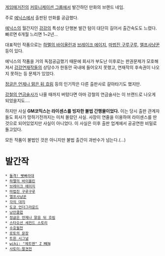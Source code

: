 [[게임매거진]]의 [[커뮤니케이션 그룹]]에서 발간하던 만화의 브랜드 네임.

주로 [[에닉스]]에서 출판된 만화를 공급했다.

[[에닉스]]의 월간지인 [[강강]]의 특성상 단행본 발간 텀이 대단히 길어서 출간속도도 느렸다. 빠르면 6개월 느리면 1~2년...

대표적인 작품으로는 [[하멜의 바이올린]]과 [[브레이크 에이지]], [[마법진 구루구루]], [[엘프사냥꾼]] 등이 있다.

에닉스의 작품을 거의 독점공급했기 때문에 회사가 부도난 이후로는 판권문제가 모호해져서 [[강강]]연재작들의 상당수가 한동안 국내에 들어오지 못했고, 연재작의 후속권이 나오지 못하는 등 문제가 있었다.

[[정글은 언제나 맑은 뒤 흐림]] 등의 인기작은 다른 출판사로 갈아타기도 했지만.

[[강철의 연금술사]]가 나올 때까지 버텼다면 아마 강철의 연금술사는 이 브랜드로 나오게 되었을지도….

하지만 사실 '''GM코믹스는 라이센스를 빙자한 불법 간행물이었다.''' 이는 당시 출판 관계자들도 회사가 망하기전까지는 미처 몰랐던 사실. 사장이 연줄을 이용하여 라이센스를 딴 것으로 되어있었지만 사실이 아니었다. 이 사실은 이후 출판 업계에서 공공연한 비밀로 돌고있다.

모든 작품이 불법인 것은 아니지만 불법 출간이 과반수가 넘는다.(…)

= 발간작 =
 * [[돌격! 빳빠라대]]
 * [[하멜의 바이올린]]
 * [[브레이크 에이지]]
 * [[마법진 구루구루]]
 * [[엘프사냥꾼]]
 * [[각의 대지]]
 * [[도쿄 언더그라운드]]
 * [[낭만클럽]]
 * [[정글은 언제나 맑음 뒤 흐림]]
 * [[스타오션 세컨드 스토리]]
 * [[수호월천]]
 * [[로토의 문장]]
 * [[트윈 시그널]]
 * [[wiki: "제트맨" Z MEN]]
 * [[사토미☆팔견전]]

